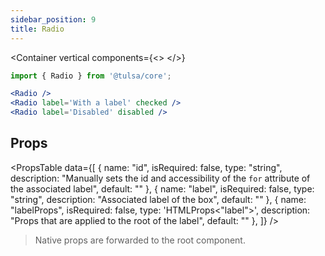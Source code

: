 ```yaml
---
sidebar_position: 9
title: Radio
---
```


<Container
    vertical
    components={<>
        <Radio />
        <Radio label='With a label' checked />
        <Radio label='Disabled' disabled />
    </>}
>

```jsx
import { Radio } from '@tulsa/core';

<Radio />
<Radio label='With a label' checked />
<Radio label='Disabled' disabled />
```

</Container>

## Props

<PropsTable
    data={[
        {
            name: "id",
            isRequired: false,
            type: "string",
            description: "Manually sets the id and accessibility of the `for` attribute of the associated label",
            default: ""
        },
        {
            name: "label",
            isRequired: false,
            type: "string",
            description: "Associated label of the box",
            default: ""
        },
        {
            name: "labelProps",
            isRequired: false,
            type: 'HTMLProps<"label">',
            description: "Props that are applied to the root of the label",
            default: ""
        },
    ]}
/>

> Native props are forwarded to the root component.